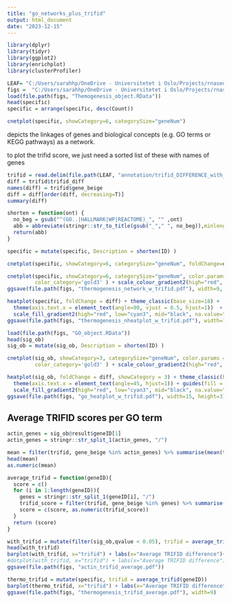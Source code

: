 ---
title: "go_networks_plus_trifid"
output: html_document
date: "2023-12-15"
---

```{r message=FALSE, warning=FALSE}
library(dplyr)
library(tidyr)
library(ggplot2)
library(enrichplot)
library(clusterProfiler)
```



```{r}
LEAF= "C:/Users/sarahhp/OneDrive - Universitetet i Oslo/Projects/rnaseq/beige_rnaseq_jul22/31_leafcutter"
figs =  "C:/Users/sarahhp/OneDrive - Universitetet i Oslo/Projects/rnaseq/beige_rnaseq_jul22/R/leafcutter/plots"
load(file.path(figs, "Themogenesis_object.RData"))
head(specific)
specific = arrange(specific, desc(Count))

cnetplot(specific, showCategory=6, categorySize="geneNum")
```
depicts the linkages of genes and biological concepts (e.g. GO terms or KEGG pathways) as a network. 

to plot the trifid score, we just need a sorted list of these with names of genes

```{r}
trifid = read.delim(file.path(LEAF, "annotation/trifid_DIFFERENCE_with_Alt_introns.tsv"))
diff = trifid$trifid_diff
names(diff) = trifid$gene_beige
diff = diff[order(diff, decreasing=T)]
summary(diff)
```
```{r}
shorten = function(ont) {
  no_beg = gsub("^(GO..|HALLMARK|WP|REACTOME)_", "" ,ont)
  abb = abbreviate(stringr::str_to_title(gsub("_"," ", no_beg)),minlength=40, dot=T, named = F)
  return(abb)
}

specific = mutate(specific, Description = shorten(ID) )

cnetplot(specific, showCategory=6, categorySize="geneNum", foldChange=diff)

cnetplot(specific, showCategory=6, categorySize="geneNum", color.params = list(foldChange = diff),
         color_category='gold3' ) + scale_colour_gradient2(high="red", low="cyan3", mid="black", na.value="grey", name="TRIFID_diff")
ggsave(file.path(figs, "thermogenesis_network_w_trifid.pdf"), width=9, height=7)
```

```{r}
heatplot(specific, foldChange = diff) + theme_classic(base_size=18) + 
  theme(axis.text.x = element_text(angle=90, vjust = 0.5, hjust=1))  + 
  scale_fill_gradient2(high="red", low="cyan3", mid="black", na.value="grey", name="TRIFID_diff")
ggsave(file.path(figs, "thermogenesis_nheatplot_w_trifid.pdf"), width=15, height=4)
```

```{r}
load(file.path(figs, "GO_object.RData"))
head(sig_ob)
sig_ob = mutate(sig_ob, Description = shorten(ID) )

cnetplot(sig_ob, showCategory=3, categorySize="geneNum", color.params = list(foldChange = diff),
         color_category='gold3' ) + scale_colour_gradient2(high="red", low="cyan3", mid="black", na.value="grey", name="TRIFID_diff")
```

```{r}
heatplot(sig_ob, foldChange = diff, showCategory = 3) + theme_classic(base_size=18) + 
  theme(axis.text.x = element_text(angle=45, hjust=1)) + guides(fill = guide_colourbar(reverse=F)) + 
  scale_fill_gradient2(high="red", low="cyan3", mid="black", na.value="grey", name="TRIFID_diff")
ggsave(file.path(figs, "go_heatplot_w_trifid.pdf"), width=15, height=3)
```

## Average TRIFID scores per GO term
```{r}
actin_genes = sig_ob@result$geneID[1]
actin_genes = stringr::str_split_1(actin_genes, "/")

mean = filter(trifid, gene_beige %in% actin_genes) %>% summarise(mean(trifid_diff))
head(mean)
as.numeric(mean)

average_trifid = function(geneID){
  score = c()
  for (i in 1:length(geneID)){
    genes = stringr::str_split_1(geneID[i], "/")
    trifid_score = filter(trifid, gene_beige %in% genes) %>% summarise(mean(trifid_diff))
    score = c(score, as.numeric(trifid_score))
  }
  return (score)
}

with_trifid = mutate(filter(sig_ob,qvalue < 0.05), trifid = average_trifid(geneID))
head(with_trifid)
barplot(with_trifid, x="trifid") + labs(x="Average TRIFID difference")+ theme_classic(base_size=18)
#dotplot(with_trifid, x="trifid") + labs(x="Average TRIFID difference")
ggsave(file.path(figs, "actin_trifid_average.pdf"))
```


```{r}
thermo_trifid = mutate(specific, trifid = average_trifid(geneID))
barplot(thermo_trifid, x="trifid") + labs(x="Average TRIFID difference") + theme_classic(base_size=18)
ggsave(file.path(figs, "thermogenesis_trifid_average.pdf"), width=9)
```


